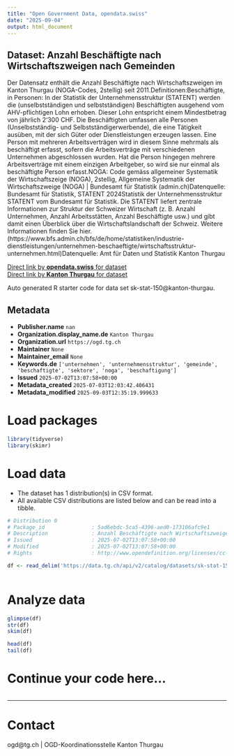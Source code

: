 ```yaml
---
title: "Open Government Data, opendata.swiss"
date: "2025-09-04"
output: html_document
---
```


## Dataset: Anzahl Beschäftigte nach Wirtschaftszweigen nach Gemeinden

Der Datensatz enthält die Anzahl Beschäftigte nach Wirtschaftszweigen im Kanton Thurgau (NOGA-Codes, 2stellig) seit 2011.Definitionen:Beschäftigte, in Personen: In der Statistik der Unternehmensstruktur (STATENT) werden die (unselbstständigen und selbstständigen) Beschäftigten ausgehend vom AHV-pflichtigen Lohn erhoben. Dieser Lohn entspricht einem Mindestbetrag von jährlich 2‘300 CHF. Die Beschäftigten umfassen alle Personen (Unselbstständig- und Selbstständigerwerbende), die eine Tätigkeit ausüben, mit der sich Güter oder Dienstleistungen erzeugen lassen. Eine Person mit mehreren Arbeitsverträgen wird in diesem Sinne mehrmals als beschäftigt erfasst, sofern die Arbeitsverträge mit verschiedenen Unternehmen abgeschlossen wurden. Hat die Person hingegen mehrere Arbeitsverträge mit einem einzigen Arbeitgeber, so wird sie nur einmal als beschäftigte Person erfasst.NOGA: Code gemäss allgemeiner Systematik der Wirtschaftszeige (NOGA), 2stellig, Allgemeine Systematik der Wirtschaftszweige (NOGA) | Bundesamt für Statistik (admin.ch)Datenquelle: Bundesamt für Statistik, STATENT 2024Statistik der Unternehmensstruktur STATENT vom Bundesamt für Statistik. Die STATENT liefert zentrale Informationen zur Struktur der Schweizer Wirtschaft (z. B. Anzahl Unternehmen, Anzahl Arbeitsstätten, Anzahl Beschäftigte usw.) und gibt damit einen Überblick über die Wirtschaftslandschaft der Schweiz. Weitere Informationen finden Sie hier. (https://www.bfs.admin.ch/bfs/de/home/statistiken/industrie-dienstleistungen/unternehmen-beschaeftigte/wirtschaftsstruktur-unternehmen.html)Datenquelle: Amt für Daten und Statistik Kanton Thurgau

[Direct link by **opendata.swiss** for dataset](https://opendata.swiss/de/dataset/anzahl-beschaftigte-nach-wirtschaftszweigen-nach-gemeinden)<br>
[Direct link by **Kanton Thurgau** for dataset](https://data.tg.ch/explore/dataset/sk-stat-150/)

Auto generated R starter code for data set sk-stat-150@kanton-thurgau.

## Metadata

- **Publisher.name** `nan`
- **Organization.display_name.de** `Kanton Thurgau`
- **Organization.url** `https://ogd.tg.ch`
- **Maintainer** `None`
- **Maintainer_email** `None`
- **Keywords.de** `['unternehmen', 'unternehmensstruktur', 'gemeinde', 'beschaftigte', 'sektore', 'noga', 'beschaftigung']`
- **Issued** `2025-07-02T13:07:58+00:00`
- **Metadata_created** `2025-07-03T12:03:42.406431`
- **Metadata_modified** `2025-09-03T12:35:19.999633`


# Load packages

```r

library(tidyverse)
library(skimr)

```

# Load data

-   The dataset has 1 distribution(s) in CSV format.
-   All available CSV distributions are listed below and can be read into a tibble.

```r

# Distribution 0
# Package_id               : 5ad6ebdc-5ca5-4396-aed0-173106afc9e1
# Description              : Anzahl Beschäftigte nach Wirtschaftszweigen nach Gemeinden (csv)
# Issued                   : 2025-07-02T13:07:58+00:00
# Modified                 : 2025-07-02T13:07:58+00:00
# Rights                   : http://www.opendefinition.org/licenses/cc-by/

df <- read_delim('https://data.tg.ch/api/v2/catalog/datasets/sk-stat-150/exports/csv?use_labels=true')



```

# Analyze data

```r

glimpse(df)
str(df)
skim(df)

head(df)
tail(df)

```

# Continue your code here...

```r

```

------------------------------------------------------------------------

# Contact

ogd@tg.ch | OGD-Koordinationsstelle Kanton Thurgau
